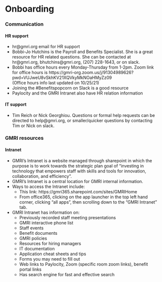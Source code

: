 # Onboarding 

### Communication

#### HR support
  
- hr@gmri.org email for HR support
- Bobbi-Jo Hutchins is the Payroll and Benefits Specialist. She is a great resource for HR related questions. She can be contacted at hr@gmri.org, bhutchins@gmri.org, (207) 228-1643, or on slack.
- Bobbi has office hours every Monday-Thursday from 1-2pm. Zoom link for office hours is https://gmri-org.zoom.us/j/91304989626?pwd=VUJweU8vSkhKV21XQVkyMkNOaHMyZz09            
(Office hours info last updated on 10/25/21)
- Joining the #Benefitspopcorn on Slack is a good resource
- Paylocity and the GMRI Intranet also have HR relation information

####  IT support
  
- Tim Reich or Nick Georghiou. Questions or formal help requests can be directed to help@gmri.org, or smaller/quicker questions by contacting Tim or Nick on slack.

### GMRI resources

#### Intranet

- GMRI’s Intranet is a website managed through sharepoint in which the purpose is to work towards the strategic plan goal of “investing in technology that empowers staff with skills and tools for innovation, collaboration, and efficiency”.
- GMRI’s Intranet is a central location for GMRI internal information.
- Ways to access the Intranet include:
  - This link: https://gmri365.sharepoint.com/sites/GMRIHome
  - From office365, clicking on the app launcher in the top left hand corner, clicking “all apps”, then scrolling down to the “GMRI Intranet” tab.
- GMRI Intranet has information on:
  - Previously recorded staff meeting presentations
  - GMRI interactive phone list
  - Staff events
  - Benefit documents
  - GMRI policies
  - Resources for hiring managers
  - IT documentation
  - Application cheat sheets and tips
  - Forms you may need to fill out
  - Web links to Paylocity, Zoom (specific room zoom links), benefit portal links
  - Has search engine for fast and effective search

